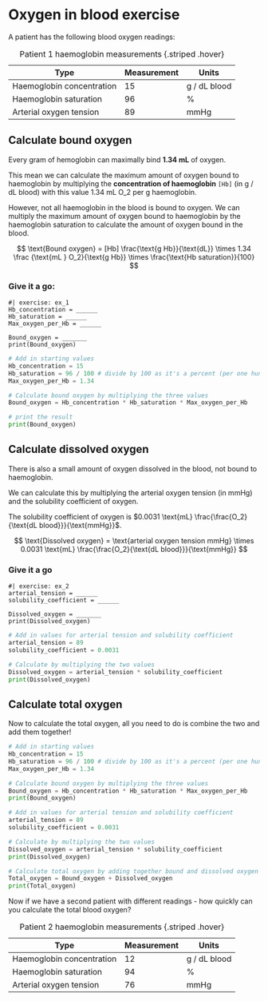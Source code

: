 # Oxygen in blood exercise 

A patient has the following blood oxygen readings: 

| Type | Measurement | Units | 
| --- | --- | --- | 
| Haemoglobin concentration | 15 | g / dL blood | 
| Haemoglobin saturation | 96 | % | 
| Arterial oxygen tension | 89 | mmHg |

: Patient 1 haemoglobin measurements {.striped .hover}

## Calculate bound oxygen 

Every gram of hemoglobin can maximally bind **1.34 mL** of oxygen. 

This mean we can calculate the maximum amount of oxygen bound to haemoglobin by multiplying the **concentration of haemoglobin** ```[Hb]``` (in g / dL blood) with this value 1.34 mL O_2 per g haemoglobin. 

However, not all haemoglobin in the blood is bound to oxygen. We can multiply the maximum amount of oxygen bound to haemoglobin by the haemoglobin saturation to calculate the amount of oxygen bound in the blood. 

$$
\text{Bound oxygen} = [Hb] \frac{\text{g Hb}}{\text{dL}} \times 1.34 \frac {\text{mL } O_2}{\text{g Hb}} \times \frac{\text{Hb saturation}}{100}
$$

### Give it a go: 

```pyodide
#| exercise: ex_1
Hb_concentration = ______
Hb_saturation = ______
Max_oxygen_per_Hb = ______ 

Bound_oxygen = _______
print(Bound_oxygen)
```

::: { .callout-tip collapse="true" title="Show answer"}
```python
# Add in starting values 
Hb_concentration = 15
Hb_saturation = 96 / 100 # divide by 100 as it's a percent (per one hundred)
Max_oxygen_per_Hb = 1.34 

# Calculate bound oxygen by multiplying the three values 
Bound_oxygen = Hb_concentration * Hb_saturation * Max_oxygen_per_Hb

# print the result
print(Bound_oxygen)
```
:::

## Calculate dissolved oxygen 

There is also a small amount of oxygen dissolved in the blood, not bound to haemoglobin. 

We can calculate this by multiplying the arterial oxygen tension (in mmHg) and the solubility coefficient of oxygen. 

The solubility coefficient of oxygen is $0.0031 \text{mL} \frac{\frac{O_2}{\text{dL blood}}}{\text{mmHg}}$. 

$$
\text{Dissolved oxygen} = \text{arterial oxygen tension mmHg} \times 0.0031 \text{mL} \frac{\frac{O_2}{\text{dL blood}}}{\text{mmHg}}
$$

### Give it a go

```pyodide
#| exercise: ex_2
arterial_tension = ______
solubility_coefficient = ______

Dissolved_oxygen = _______
print(Dissolved_oxygen)
```

::: { .callout-tip collapse="true" title="Show answer"}
```python
# Add in values for arterial tension and solubility coefficient
arterial_tension = 89
solubility_coefficient = 0.0031

# Calculate by multiplying the two values
Dissolved_oxygen = arterial_tension * solubility_coefficient
print(Dissolved_oxygen)
```
:::

## Calculate total oxygen

Now to calculate the total oxygen, all you need to do is combine the two and add them together! 

::: { .callout-tip collapse="true" title="Show answer"}
```python
# Add in starting values 
Hb_concentration = 15
Hb_saturation = 96 / 100 # divide by 100 as it's a percent (per one hundred)
Max_oxygen_per_Hb = 1.34 

# Calculate bound oxygen by multiplying the three values 
Bound_oxygen = Hb_concentration * Hb_saturation * Max_oxygen_per_Hb
print(Bound_oxygen)

# Add in values for arterial tension and solubility coefficient
arterial_tension = 89
solubility_coefficient = 0.0031

# Calculate by multiplying the two values
Dissolved_oxygen = arterial_tension * solubility_coefficient
print(Dissolved_oxygen)

# Calculate total oxygen by adding together bound and dissolved oxygen
Total_oxygen = Bound_oxygen + Dissolved_oxygen 
print(Total_oxygen)
```
:::

Now if we have a second patient with different readings - how quickly can you calculate the total blood oxygen? 

| Type | Measurement | Units | 
| --- | --- | --- | 
| Haemoglobin concentration | 12 | g / dL blood | 
| Haemoglobin saturation | 94 | % | 
| Arterial oxygen tension | 76 | mmHg |

: Patient 2 haemoglobin measurements {.striped .hover}
